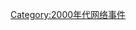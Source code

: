 {{year by category
|m=2
|c=0
|d=0
|y=9
|cat=网络事件
|sortkey=2000年代网络事件
|subcat=2009年事件
}}
[[Category:2000年代网络事件|Category:2000年代网络事件]]